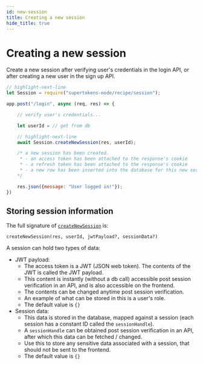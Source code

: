```yaml
---
id: new-session
title: Creating a new session
hide_title: true
---
```



# Creating a new session

Create a new session after verifying user's credentials in the login API, or after creating a new user in the sign up API.

<BackendSDKTabs>
<TabItem value="nodejs">

```jsx
// highlight-next-line
let Session = require("supertokens-node/recipe/session");

app.post("/login", async (req, res) => {

    // verify user's credentials...

    let userId = // get from db

    // highlight-next-line
    await Session.createNewSession(res, userId);

    /* a new session has been created.
     * - an access token has been attached to the response's cookie
     * - a refresh token has been attached to the response's cookie
     * - a new row has been inserted into the database for this new session
    */

    res.json({message: "User logged in!"});
})

```
</TabItem>
</BackendSDKTabs>


## Storing session information

The full signature of [`createNewSession`](/docs/nodejs/session/createnewsession) is:
```
createNewSession(res, userId, jwtPayload?, sessionData?)
```

A session can hold two types of data:
- JWT payload: 
    - The access token is a JWT (JSON web token). The contents of the JWT is called the JWT payload. 
    - This content is instantly (without a db call) accessible post session verification in an API, and is also accessible on the frontend.
    - The contents can be changed anytime post session verification.
    - An example of what can be stored in this is a user's role.
    - The default value is `{}`
- Session data:
    - This data is stored in the database, mapped against a session (each session has a constant ID called the `sessionHandle`).
    - A `sessionHandle` can be obtained post session verification in an API, after which this data can be fetched / changed.
    - Use this to store any sensitive data associated with a session, that should not be sent to the frontend.
    - The default value is `{}`